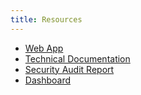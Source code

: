 ```yaml
---
title: Resources
---
```


- [Web App](https://v2.streamprotocol.money)
- [Technical Documentation](https://docs.streamprotocol.money)
- [Security Audit Report](https://docs.streamprotocol.money/security-audit.pdf)
- [Dashboard](https://dashboard-v2.streamprotocol.money)
